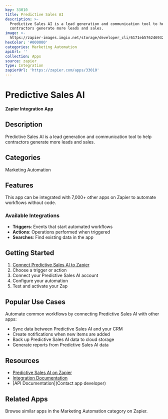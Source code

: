 ```yaml
---
key: 33010
title: Predictive Sales AI
description: >-
  Predictive Sales AI is a lead generation and communication tool to help
  contractors generate more leads and sales.
image: >-
  https://zapier-images.imgix.net/storage/developer_cli/6171eb576246932a262a2e44c5afea2c.png?auto=format%2Ccompress&ixlib=python-3.0.0&q=50
hexColor: '#000000'
categories: Marketing Automation
apiUrl: ''
collection: Apps
source: zapier
type: Integration
zapierUrl: 'https://zapier.com/apps/33010'
---
```

# Predictive Sales AI

**Zapier Integration App**

## Description

Predictive Sales AI is a lead generation and communication tool to help contractors generate more leads and sales.

## Categories

Marketing Automation

## Features

This app can be integrated with 7,000+ other apps on Zapier to automate workflows without code.

### Available Integrations

- **Triggers**: Events that start automated workflows
- **Actions**: Operations performed when triggered
- **Searches**: Find existing data in the app

## Getting Started

1. [Connect Predictive Sales AI to Zapier](https://zapier.com/apps/33010)
2. Choose a trigger or action
3. Connect your Predictive Sales AI account
4. Configure your automation
5. Test and activate your Zap

## Popular Use Cases

Automate common workflows by connecting Predictive Sales AI with other apps:

- Sync data between Predictive Sales AI and your CRM
- Create notifications when new items are added
- Back up Predictive Sales AI data to cloud storage
- Generate reports from Predictive Sales AI data

## Resources

- [Predictive Sales AI on Zapier](https://zapier.com/apps/33010)
- [Integration Documentation](https://zapier.com/apps/33010/integrations)
- [API Documentation](Contact app developer)

## Related Apps

Browse similar apps in the Marketing Automation category on Zapier.

